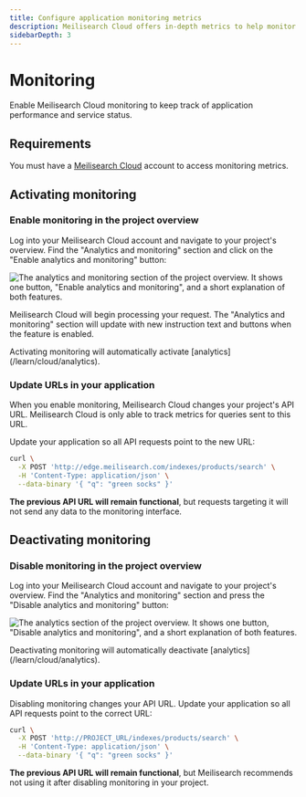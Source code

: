 ```yaml
---
title: Configure application monitoring metrics
description: Meilisearch Cloud offers in-depth metrics to help monitor your application performance.
sidebarDepth: 3
---
```


# Monitoring

Enable Meilisearch Cloud monitoring to keep track of application performance and service status.

## Requirements

You must have a [Meilisearch Cloud](https://meilisearch.com/cloud?utm_campaign=oss&utm_source=docs&utm_medium=monitoring) account to access monitoring metrics.

## Activating monitoring

### Enable monitoring in the project overview

Log into your Meilisearch Cloud account and navigate to your project's overview. Find the "Analytics and monitoring" section and click on the "Enable analytics and monitoring" button:

![The analytics and monitoring section of the project overview. It shows one button, "Enable analytics and monitoring", and a short explanation of both features.](/assets/images/cloud-analytics/01-analytics-enable.png)

Meilisearch Cloud will begin processing your request. The "Analytics and monitoring" section will update with new instruction text and buttons when the feature is enabled.

<Capsule intent="note" title="Monitoring and analytics">
Activating monitoring will automatically activate [analytics](/learn/cloud/analytics).
</Capsule>

### Update URLs in your application

When you enable monitoring, Meilisearch Cloud changes your project's API URL. Meilisearch Cloud is only able to track metrics for queries sent to this URL. 

Update your application so all API requests point to the new URL:

```sh
curl \
  -X POST 'http://edge.meilisearch.com/indexes/products/search' \
  -H 'Content-Type: application/json' \
  --data-binary '{ "q": "green socks" }'
```

**The previous API URL will remain functional**, but requests targeting it will not send any data to the monitoring interface.

## Deactivating monitoring

### Disable monitoring in the project overview

Log into your Meilisearch Cloud account and navigate to your project's overview. Find the "Analytics and monitoring" section and press the "Disable analytics and monitoring" button:

![The analytics section of the project overview. It shows one button, "Disable analytics and monitoring", and a short explanation of both features.](/assets/images/cloud-analytics/02-analytics-disable.png)

<Capsule intent="note" title="Monitoring and analytics">
Deactivating monitoring will automatically deactivate [analytics](/learn/cloud/analytics). 
</Capsule>

### Update URLs in your application

Disabling monitoring changes your API URL. Update your application so all API requests point to the correct URL:

```sh
curl \
  -X POST 'http://PROJECT_URL/indexes/products/search' \
  -H 'Content-Type: application/json' \
  --data-binary '{ "q": "green socks" }'
```

**The previous API URL will remain functional**, but Meilisearch recommends not using it after disabling monitoring in your project.
